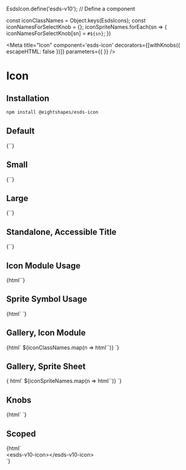 
EsdsIcon.define('esds-v10'); // Define a <esds-v10-icon> component

const iconClassNames = Object.keys(EsdsIcons);
const iconNamesForSelectKnob = {};
iconSpriteNames.forEach(sn => {
    iconNamesForSelectKnob[sn] = `#${sn}`;
})

<Meta
  title="Icon"
  component='esds-icon'
  decorators={[withKnobs({ escapeHTML: false })]}
  parameters={{
  }}
/>

# Icon
## Installation

```bash
npm install @eightshapes/esds-icon
```

<Props of='esds-icon' />

## Default
<Preview>
  <Story name="Default">
    {`<esds-icon></esds-icon>`}
  </Story>
</Preview>

## Small
<Preview>
  <Story name="Small">
    {`<esds-icon size="small"></esds-icon>`}
  </Story>
</Preview>

## Large
<Preview>
  <Story name="Large">
    {`<esds-icon size="large"></esds-icon>`}
  </Story>
</Preview>

## Standalone, Accessible Title
<Preview>
  <Story name="Standalone, Accessible Title">
    {`<esds-icon title="stopwatch"></esds-icon>`}
  </Story>
</Preview>

## Icon Module Usage
<Preview>
  <Story name="Icon Module Usage">
    {html`<esds-icon use="${EsdsIconMenu}"></esds-icon>`}
  </Story>
</Preview>

## Sprite Symbol Usage
<Preview>
  <Story name="Sprite Symbol Usage">
    {html`<div style="display: none;">${unsafeHTML(icons)}</div>
          <esds-icon use="#trash"></esds-icon>`}
  </Story>
</Preview>

## Gallery, Icon Module
<Preview>
  <Story name="Gallery, Icon Module">
    {html`
      ${iconClassNames.map(n => html`<esds-icon use="${EsdsIcons[n]}"></esds-icon>`)}
    `}
  </Story>
</Preview>

## Gallery, Sprite Sheet
<Preview>
  <Story name="Gallery, Sprite Sheet">
    {
      html`
      <!-- Hidden div containing svg sprite sheet -->
      <div style="display: none;">${unsafeHTML(icons)}</div>
      ${iconSpriteNames.map(n => html`<esds-icon use="#${n}"></esds-icon>`)}
    `}
  </Story>
</Preview>

## Knobs
<Preview>
  <Story name="Knobs">
    {html`<div style="display: none;">${unsafeHTML(icons)}</div>
    <esds-icon
        size="${select('Size', {Small: 'small', Medium: 'medium', Large: 'large'}, 'medium')}"
        use="${select('Use', iconNamesForSelectKnob, '#star')}"
    ></esds-icon>`}
  </Story>
</Preview>

## Scoped
<Preview>
  <Story name="Scoped">
    {html`<div class="storybook-grid">
        <div>
          <span class="storybook-annotation">&lt;esds-v10-icon>&lt;/esds-v10-icon></span>
          <esds-v10-icon></esds-v10-icon>
        </div>
      </div>`}
  </Story>
</Preview>
